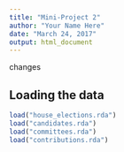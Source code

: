 ```yaml
---
title: "Mini-Project 2"
author: "Your Name Here"
date: "March 24, 2017"
output: html_document
---
```


changes

## Loading the data


```r
load("house_elections.rda")
load("candidates.rda")
load("committees.rda")
load("contributions.rda")
```
